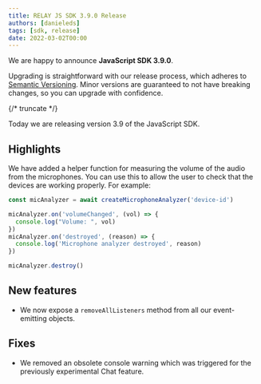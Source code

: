```yaml
---
title: RELAY JS SDK 3.9.0 Release
authors: [danieleds]
tags: [sdk, release]
date: 2022-03-02T00:00
---
```


We are happy to announce **JavaScript SDK 3.9.0**.

Upgrading is straightforward with our release process, which adheres to [Semantic Versioning](https://semver.org/).
Minor versions are guaranteed to not have breaking changes, so you can upgrade with confidence.

<ReleaseCard library="@signalwire/js" version="3.9.0" releaseType="minor"/>


{/* truncate */}

Today we are releasing version 3.9 of the JavaScript SDK.

## Highlights

We have added a helper function for measuring the volume of the audio from the microphones. You can use this to allow the user to check that the devices are working properly. For example:

```js
const micAnalyzer = await createMicrophoneAnalyzer('device-id')

micAnalyzer.on('volumeChanged', (vol) => {
  console.log("Volume: ", vol)
})
micAnalyzer.on('destroyed', (reason) => {
  console.log('Microphone analyzer destroyed', reason)
})

micAnalyzer.destroy()
```

## New features

 - We now expose a `removeAllListeners` method from all our event-emitting objects.

## Fixes

 - We removed an obsolete console warning which was triggered for the previously experimental Chat feature.
